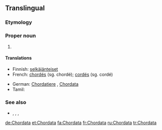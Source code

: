 ==Translingual==

===Etymology===
{{etyl|la|mul}} {{term|chorda||[[chord]], [[catgut]], [[string]]|lang=la}}

===Proper noun===
{{wikipedia}}
{{head|mul|proper noun}}

# {{taxon|phylum|superphylum|Deuterostomia|[[animal]]s having a [[notochord]] at some [[stage]] of their [[development]]}}

====Translations====
{{trans-top|a taxonomic phylum, within superphylum Deuterostomia}}
* Finnish: [[selkäjänteiset]]
* French: [[chordés]] {{m|p}}  (sg. chordé); [[cordés]] {{m|p}}  (sg. cordé)
{{trans-mid}}
* German: [[Chordatiere]] {{f|p}}, [[Chordata]] {{n|p}}
* Tamil: {{t-|ta|முதுகுநாணிகள்|tr=mutukunaanikal|sc=Taml}}
{{trans-bottom}}

===See also===
{{wikispecies}}
* {{sense|phylum}} ''{{taxlink|Cephalochordata|subphylum}}'', ''{{taxlink|Myxini|subphylum}}'', ''{{taxlink|Urochordata|subphylum}}'', ''{{taxlink|Vertebrata|subphylum}}''
[[de:Chordata]]
[[et:Chordata]]
[[fa:Chordata]]
[[fr:Chordata]]
[[ru:Chordata]]
[[tr:Chordata]]